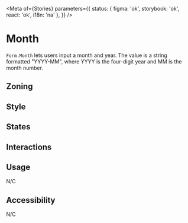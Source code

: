 

<Meta
	of={Stories}
	parameters={{
		status: { figma: 'ok', storybook: 'ok', react: 'ok', i18n: 'na' },
	}}
/>

# Month

`Form.Month` lets users input a month and year. The value is a string formatted "YYYY-MM", where YYYY is the four-digit year and MM is the month number.

## Zoning

<FigmaImage
	src="https://www.figma.com/file/qc8oUSyVJM67gSsbTShftt/%F0%9F%93%90-Zoning?node-id=245%3A219"
	alt="zoning image for inputs"
/>

## Style

## States

<Canvas>
	<Story of={Stories.Month} />
</Canvas>

## Interactions

## Usage

N/C

## Accessibility

N/C

